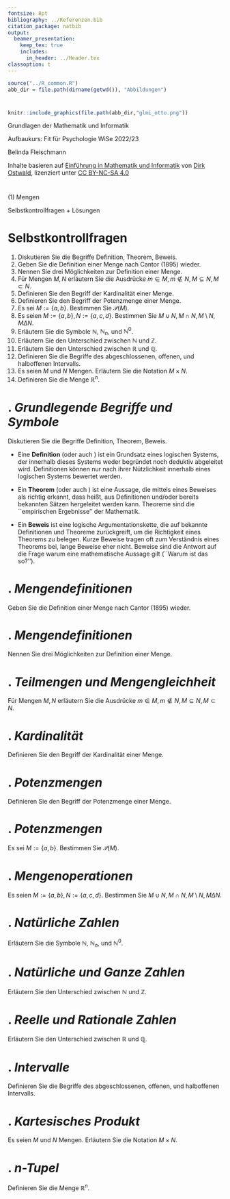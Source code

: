 ```yaml
---
fontsize: 8pt
bibliography: ../Referenzen.bib
citation_package: natbib
output:
  beamer_presentation:
    keep_tex: true
    includes:
      in_header: ../Header.tex
classoption: t    
---
```



```r
source("../R_common.R")
abb_dir = file.path(dirname(getwd()), "Abbildungen")
```

#  {.plain}
\center
```r
knitr::include_graphics(file.path(abb_dir,"glmi_otto.png"))
```

\vspace{2mm}

\huge
Grundlagen der Mathematik und Informatik
\vspace{6mm}

\Large
Aufbaukurs: Fit für Psychologie WiSe 2022/23

\vspace{12mm}
\normalsize
Belinda Fleischmann

\vspace{3mm}
\scriptsize
Inhalte basieren auf [Einführung in Mathematik und Informatik](https://www.ipsy.ovgu.de/Institut/Abteilungen+des+Institutes/Methodenlehre+I+_+Experimentelle+und+Neurowissenschaftliche+Psychologie/Lehre/Wintersemester+2022/Grundlagen+der+Mathematik+und+Informatik.html) von [Dirk Ostwald](https://www.ipsy.ovgu.de/Institut/Abteilungen+des+Institutes/Methodenlehre+I+_+Experimentelle+und+Neurowissenschaftliche+Psychologie/Team/Dirk+Ostwald.html), lizenziert unter [CC BY-NC-SA 4.0](https://creativecommons.org/licenses/by-sa/4.0/deed.de)


#  {.plain}

\vfill
\center
\vspace{24mm}
\huge
\color{black}(1) Mengen

\vspace{8mm}
\Large
Selbstkontrollfragen  + Lösungen
\vfill





# Selbstkontrollfragen 
\small
\setstretch{1.8}

1. Diskutieren Sie die Begriffe Definition, Theorem, Beweis.
2. Geben Sie die Definition einer Menge nach Cantor (1895) wieder.
3. Nennen Sie drei Möglichkeiten zur Definition einer Menge.
4. Für Mengen $M,N$ erläutern Sie die Ausdrücke $m \in M, m \notin N, M \subseteq N, M \subset N$. 
5. Definieren Sie den Begriff der Kardinalität einer Menge.
6. Definieren Sie den Begriff der Potenzmenge einer Menge.
7. Es sei $M := \{a,b\}$. Bestimmen Sie $\mathcal{P}(M)$.
8. Es seien $M := \{a,b\}, N := \{a,c,d\}$. Bestimmen Sie $M \cup N, M \cap N, M\setminus N, M \Delta N$.
9. Erläutern Sie die Symbole $\mathbb{N}$, $\mathbb{N}_n$, und $\mathbb{N}^0$.
10. Erläutern Sie den Unterschied zwischen $\mathbb{N}$ und $\mathbb{Z}$.
11. Erläutern Sie den Unterschied zwischen $\mathbb{R}$ und $\mathbb{Q}$.
12. Definieren Sie die Begriffe des abgeschlossenen, offenen, und halboffenen Intervalls.
13. Es seien $M$ und $N$ Mengen. Erläutern Sie die Notation $M \times N$.
14. Definieren Sie die Menge $\mathbb{R}^n$.










# \textcolor{darkblue}{SKF 1}. *Grundlegende Begriffe und Symbole* 
\large
\color{darkblue} Diskutieren Sie die Begriffe Definition, Theorem, Beweis.

\vspace{3mm}
\color{black}
\footnotesize

\small
* Eine **Definition** (oder auch \textit{Axiom}) ist ein 
Grundsatz eines logischen Systems, der innerhalb dieses Systems weder begründet 
noch deduktiv abgeleitet wird. Definitionen können nur nach ihrer Nützlichkeit 
innerhalb eines logischen Systems bewertet werden. 

* Ein **Theorem** (oder auch \textit{Satz}) ist eine Aussage, die 
mittels eines Beweises als richtig erkannt, dass heißt, aus Definitionen und/oder
bereits bekannten Sätzen hergeleitet werden kann. Theoreme sind die ``empirischen Ergebnisse'' 
der Mathematik. 

* Ein **Beweis** ist eine logische Argumentationskette, die auf bekannte
Definitionen und Theoreme zurückgreift, um die Richtigkeit eines Theorems zu belegen. 
Kurze Beweise tragen oft zum Verständnis eines Theorems bei, lange Beweise eher nicht.
Beweise sind die Antwort auf die Frage warum eine mathematische Aussage gilt 
(``Warum ist das so?''). 





# \textcolor{darkblue}{SKF 2}. *Mengendefinitionen*
\large
\color{darkblue} Geben Sie die Definition einer Menge nach Cantor (1895) wieder.

\vspace{3mm}
\color{black}
\footnotesize


# \textcolor{darkblue}{SKF 3}. *Mengendefinitionen*
\large
\color{darkblue} Nennen Sie drei Möglichkeiten zur Definition einer Menge.

\vspace{3mm}
\color{black}
\footnotesize

# \textcolor{darkblue}{SKF 4}. *Teilmengen und Mengengleichheit*
\large
\color{darkblue} Für Mengen $M,N$ erläutern Sie die Ausdrücke $m \in M, m \notin N, M \subseteq N, M \subset N$.

\vspace{3mm}
\color{black}
\footnotesize



# \textcolor{darkblue}{SKF 5}. *Kardinalität*
\large
\color{darkblue} Definieren Sie den Begriff der Kardinalität einer Menge.

\vspace{3mm}
\color{black}
\footnotesize



# \textcolor{darkblue}{SKF 6}. *Potenzmengen*
\large
\color{darkblue} Definieren Sie den Begriff der Potenzmenge einer Menge.

\vspace{3mm}
\color{black}
\footnotesize



# \textcolor{darkblue}{SKF 7}. *Potenzmengen*
\large
\color{darkblue} Es sei $M := \{a,b\}$. Bestimmen Sie $\mathcal{P}(M)$.

\vspace{3mm}
\color{black}
\footnotesize


# \textcolor{darkblue}{SKF 8}. *Mengenoperationen*
\large
\color{darkblue} Es seien $M := \{a,b\}, N := \{a,c,d\}$. Bestimmen Sie $M \cup N, M \cap N, M\setminus N, M \Delta N$.

\vspace{3mm}
\color{black}
\footnotesize

# \textcolor{darkblue}{SKF 9}. *Natürliche Zahlen*
\large
\color{darkblue} Erläutern Sie die Symbole $\mathbb{N}$, $\mathbb{N}_n$, und $\mathbb{N}^0$.

\vspace{3mm}
\color{black}
\footnotesize

# \textcolor{darkblue}{SKF 10}. *Natürliche und Ganze Zahlen*
\large
\color{darkblue} Erläutern Sie den Unterschied zwischen $\mathbb{N}$ und $\mathbb{Z}$.

\vspace{3mm}
\color{black}
\footnotesize


# \textcolor{darkblue}{SKF 11}. *Reelle und Rationale Zahlen*
\large
\color{darkblue} Erläutern Sie den Unterschied zwischen $\mathbb{R}$ und $\mathbb{Q}$.

\vspace{3mm}
\color{black}
\footnotesize



# \textcolor{darkblue}{SKF 12}. *Intervalle*
\large
\color{darkblue} Definieren Sie die Begriffe des abgeschlossenen, offenen, und halboffenen Intervalls.

\vspace{3mm}
\color{black}
\footnotesize


# \textcolor{darkblue}{SKF 13}. *Kartesisches Produkt*
\large
\color{darkblue} Es seien $M$ und $N$ Mengen. Erläutern Sie die Notation $M \times N$.

\vspace{3mm}
\color{black}
\footnotesize

# \textcolor{darkblue}{SKF 14}. *$n$-Tupel*
\large
\color{darkblue} Definieren Sie die Menge $\mathbb{R}^n$.

\vspace{3mm}
\color{black}
\footnotesize